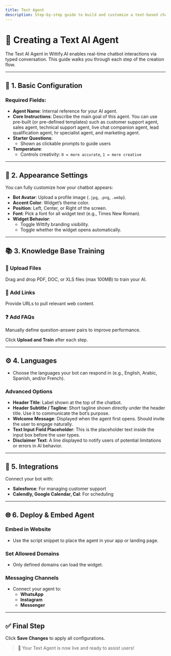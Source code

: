 ---
title: Text Agent
description: Step-by-step guide to build and customize a text-based chatbot in Wittify.AI
---

# 💬 Creating a Text AI Agent

The Text AI Agent in Wittify.AI enables real-time chatbot interactions via typed conversation. This guide walks you through each step of the creation flow.

---

## 🧩 1. Basic Configuration

### Required Fields:
- **Agent Name**: Internal reference for your AI agent.
- **Core Instructions**: Describe the main goal of this agent. You can use pre-built (or pre-defined templates) such as customer support agent, sales agent, technical support agent, live chat companion agent, lead qualification agent, hr specialist agent, and marketing agent.
- **Starter Questions**:
  - Shown as clickable prompts to guide users
- **Temperature**:
  - Controls creativity: `0 = more accurate`, `1 = more creative`
---

## 🎨 2. Appearance Settings

You can fully customize how your chatbot appears:

- **Bot Avatar**: Upload a profile image (`.jpg`, `.png`, `.webp`).
- **Accent Color**: Widget’s theme color.
- **Position**: Left, Center, or Right of the screen.
- **Font**: Pick a font for all widget text (e.g., Times New Roman).
- **Widget Behavior**:
  - Toggle Wittify branding visibility.
  - Toggle whether the widget opens automatically.

---

## 📚 3. Knowledge Base Training

### 📁 Upload Files

Drag and drop PDF, DOC, or XLS files (max 100MB) to train your AI.

### 🔗 Add Links

Provide URLs to pull relevant web content.

### ❓ Add FAQs

Manually define question-answer pairs to improve performance.

Click **Upload and Train** after each step.

---

## ⚙️ 4. Languages

- Choose the languages your bot can respond in (e.g., English, Arabic, Spanish, and/or French).

### Advanced Options
- **Header Title**: Label shown at the top of the chatbot.
- **Header Subtitle / Tagline**: Short tagline shown directly under the header title. Use it to communicate the bot’s purpose.
- **Welcome Message**: Displayed when the agent first opens. Should invite the user to engage naturally.
- **Text Input Field Placeholder**: This is the placeholder text inside the input box before the user types.
- **Disclaimer Text**: A line displayed to notify users of potential limitations or errors in AI behavior.

---

## 🔌 5. Integrations

Connect your bot with:
- **Salesforce**: For managing customer support
- **Calendly, Google Calendar, Cal**: For scheduling

---

## 🌐 6. Deploy & Embed Agent

### Embed in Website
- Use the script snippet to place the agent in your app or landing page.

### Set Allowed Domains
- Only defined domains can load the widget.

### Messaging Channels
- Connect your agent to:
  - **WhatsApp**
  - **Instagram**
  - **Messenger**

---

## ✅ Final Step

Click **Save Changes** to apply all configurations.

> 🚀 Your Text Agent is now live and ready to assist users!

